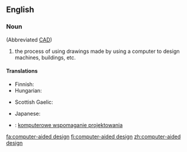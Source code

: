 ==English==

===Noun===
{{wikipedia}}
{{en-noun|head=[[computer]]-[[aided]] [[design]]|-}} (Abbreviated [[CAD]])

# {{uncountable}} the process of using drawings made by using a computer to design machines, buildings, etc.

====Translations====
{{trans-top|process of design using computers}}
* Finnish: {{t+|fi|tietokoneavusteinen suunnittelu}}
* Hungarian: {{t-|hu|számítógéppel segített tervezés}}
{{trans-mid}}
* Scottish Gaelic: {{t|gd|dealbhadh la taic-choimpiutair|m}}
{{trans-bottom}}

{{checktrans-top}}
* Japanese: {{t|ja|計算機支援設計|tr=けいさんきしえんせっけい,keisanki-shien-sekkei}}
{{trans-mid}}
* {{ttbc|pl}}: [[komputerowe wspomaganie projektowania]]
{{trans-bottom}}

[[fa:computer-aided design]]
[[fi:computer-aided design]]
[[zh:computer-aided design]]